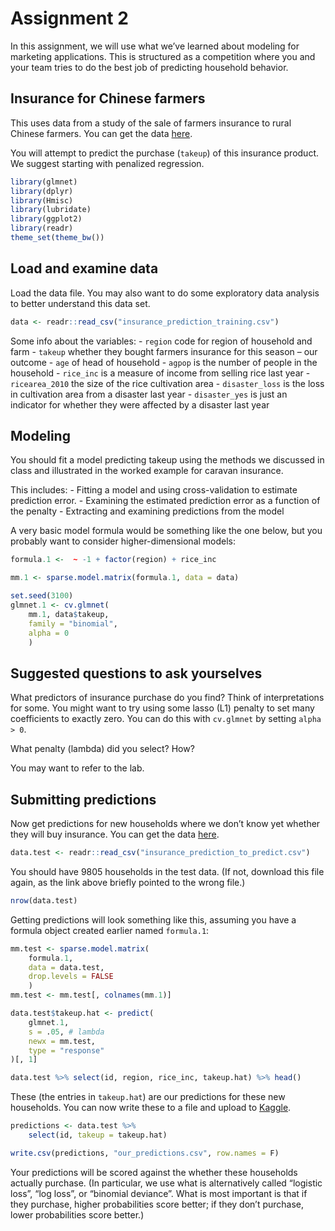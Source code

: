 # Assignment 2
In this assignment, we will use what we've learned about modeling for marketing applications. This is structured as a competition where you and your team tries to do the best job of predicting household behavior.

## Insurance for Chinese farmers
This uses data from a study of the sale of farmers insurance to rural Chinese farmers. You can get the data [here](https://www.dropbox.com/s/uvej3ry3j84ms24/insurance_prediction_training.csv?dl=0).

You will attempt to predict the purchase (`takeup`) of this insurance product. We suggest starting with penalized regression.

```r
library(glmnet)
library(dplyr)
library(Hmisc)
library(lubridate)
library(ggplot2)
library(readr)
theme_set(theme_bw())
```

## Load and examine data
Load the data file. You may also want to do some exploratory data analysis to better understand this data set.

```r
data <- readr::read_csv("insurance_prediction_training.csv")
```

Some info about the variables:
- `region` code for region of household and farm
- `takeup` whether they bought farmers insurance for this season -- our outcome
- `age` of head of household
- `agpop` is the number of people in the household
- `rice_inc` is a measure of income from selling rice last year
- `ricearea_2010` the size of the rice cultivation area 
- `disaster_loss` is the loss in cultivation area from a disaster last year
- `disaster_yes` is just an indicator for whether they were affected by a disaster last year

## Modeling

You should fit a model predicting takeup using the methods we discussed in class and illustrated in the worked example for caravan insurance.

This includes:
- Fitting a model and using cross-validation to estimate prediction error.
- Examining the estimated prediction error as a function of the penalty
- Extracting and examining predictions from the model

A very basic model formula would be something like the one below, but you probably want to consider higher-dimensional models:

```r
formula.1 <-  ~ -1 + factor(region) + rice_inc

mm.1 <- sparse.model.matrix(formula.1, data = data)
```

```r
set.seed(3100)
glmnet.1 <- cv.glmnet(
    mm.1, data$takeup,
    family = "binomial",
    alpha = 0
    )
```

## Suggested questions to ask yourselves
What predictors of insurance purchase do you find? Think of interpretations for some. You might want to try using some lasso (L1) penalty to set many coefficients to exactly zero. You can do this with `cv.glmnet` by setting `alpha > 0`.

What penalty (lambda) did you select? How?

You may want to refer to the lab.

## Submitting predictions
Now get predictions for new households where we don't know yet whether they will buy insurance. You can get the data [here](https://www.dropbox.com/s/kjer33epe4ht042/insurance_prediction_to_predict.csv?dl=0).

```r
data.test <- readr::read_csv("insurance_prediction_to_predict.csv")
```

You should have 9805 households in the test data. (If not, download this file again, as the link above briefly pointed to the wrong file.)
```r
nrow(data.test)
```


Getting predictions will look something like this, assuming you have a formula object created earlier named `formula.1`:

```r
mm.test <- sparse.model.matrix(
    formula.1,
    data = data.test,
    drop.levels = FALSE
    )
mm.test <- mm.test[, colnames(mm.1)]

data.test$takeup.hat <- predict(
    glmnet.1,
    s = .05, # lambda
    newx = mm.test,
    type = "response"
)[, 1]
```

```r
data.test %>% select(id, region, rice_inc, takeup.hat) %>% head()
```

These (the entries in `takeup.hat`) are our predictions for these new households. You can now write these to a file and upload to [Kaggle](https://www.kaggle.com/c/mitsloanprediction2020).

```r
predictions <- data.test %>%
    select(id, takeup = takeup.hat)

write.csv(predictions, "our_predictions.csv", row.names = F)
```

Your predictions will be scored against the whether these households actually purchase. (In particular, we use what is alternatively called "logistic loss", "log loss", or "binomial deviance". What is most important is that if they purchase, higher probabilities score better; if they don't purchase, lower probabilities score better.)


